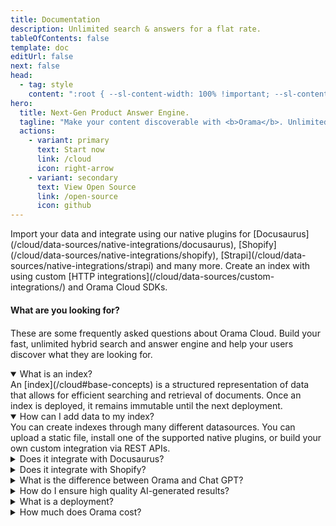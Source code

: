 ```yaml
---
title: Documentation
description: Unlimited search & answers for a flat rate.
tableOfContents: false
template: doc
editUrl: false
next: false
head:
  - tag: style
    content: ":root { --sl-content-width: 100% !important; --sl-content-margin-inline: 40px; }"
hero:
  title: Next-Gen Product Answer Engine.
  tagline: "Make your content discoverable with <b>Orama</b>. Unlimited full-text, vector search and hybrid search, and beyond: inform, present, convert and retain your users with a next-generation search experience."
  actions:
    - variant: primary
      text: Start now
      link: /cloud
      icon: right-arrow
    - variant: secondary
      text: View Open Source
      link: /open-source
      icon: github
---
```




<div>
  <div>
    <CardGrid stagger>
      <Card title="Native Plugins" icon="puzzle">
        Import your data and integrate using our native plugins for [Docusaurus](/cloud/data-sources/native-integrations/docusaurus), [Shopify](/cloud/data-sources/native-integrations/shopify), [Strapi](/cloud/data-sources/native-integrations/strapi) and many more.
      </Card>
      <Card title="Custom Integrations" icon="rocket">
        Create an index with using custom [HTTP integrations](/cloud/data-sources/custom-integrations/) and Orama Cloud SDKs.
      </Card>
    </CardGrid>
    <div class="sm:max-w-[600px] mx-0 pt-6">
      <div class="my-10 sm:mr-20">
        <h4 style="margin: 20px 0">What are you looking for?</h4>
        <p>These are some frequently asked questions about Orama Cloud. Build your fast, unlimited hybrid search and answer engine and help your users discover what they are looking for.</p>
      </div>
      <details open="true">
        <summary>What is an index?</summary>
        An [index](/cloud#base-concepts) is a structured representation of data that allows for efficient searching and retrieval of documents. Once an index is deployed, it remains immutable until the next deployment.
      </details>
      <details open="true">
        <summary>How can I add data to my index?</summary>
        You can create indexes through many different datasources. You can upload a static file, install one of the supported native plugins, or build your own custom integration via REST APIs.
      </details>
      <details>
        <summary>Does it integrate with Docusaurus?</summary>
        Yes! Simply install Orama's Docusaurus plugin and add unlimited search and answers to your documentation website in no time.
      </details>
      <details>
        <summary>Does it integrate with Shopify?</summary>
        Yes, you can [integrate your online shop](/cloud/data-sources/native-integrations/shopify) with Orama and leverage on the power of unlimited vector and hybrid search to make your products discoverable.
      </details>
      <details>
        <summary>What is the difference between Orama and Chat GPT?</summary>
        TODO: to be completed
      </details>
      <details>
        <summary>How do I ensure high quality AI-generated results?</summary>
        In the background, Orama Cloud asyncronously runs an extensive set of quality checks on each interaction. You can easily add contextual data and fine-tuned prompts to every answer session, giving your users the best answers for their needs.
      </details>
      <details>
        <summary>What is a deployment?</summary>
        Orama Cloud indexes are immutable. To change the content of an index, you have to perform a deployment.
      </details>
      <details>
        <summary>How much does Orama cost?</summary>
        Orama is <b>Free</b> for up to 3 indexes. Unlimited queries, [unlimited embeddings](/cloud/orama-ai/automatic-embeddings-generation#pricing) and answer generations are included. Not enough? You can pick a different plan depending on your needs, [starting at $49 / month](https://orama.com/pricing).
      </details>
    </div>
</div>
</div>